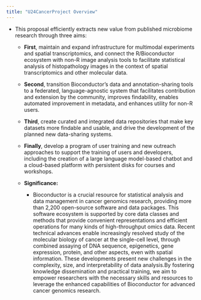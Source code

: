```yaml
---
title: "U24CancerProject Overview"
---
```


- This proposal efficiently extracts new value from published microbiome research through three aims:
    - **First**, maintain and expand infrastructure for multimodal experiments and spatial transcriptomics, and connect the R/Bioconductor ecosystem with non-R image analysis tools to facilitate statistical analysis of histopathology images in the context of spatial transcriptomics and other molecular data.
    - **Second**, transition Bioconductor’s data and annotation-sharing tools to a federated, language-agnostic system that facilitates contribution and extension by the community, improves findability, enables automated improvement in metadata, and enhances utility for non-R users.
    - **Third**, create curated and integrated data repositories that make key datasets more findable and usable, and drive the development of the planned new data-sharing systems.
    - **Finally**, develop a program of user training and new outreach approaches to support the training of users and developers, including the creation of a large language model-based chatbot and a cloud-based platform with persistent disks for courses and workshops.


    - **Significance:** 
        - Bioconductor is a crucial resource for statistical analysis and data management in cancer genomics research, providing more than 2,200 open-source software and data packages. This software ecosystem is supported by core data classes and methods that provide convenient representations and efficient operations for many kinds of high-throughput omics data. Recent technical advances enable increasingly resolved study of the molecular biology of cancer at the single-cell level, through combined assaying of DNA sequence, epigenetics, gene expression, protein, and other aspects, even with spatial information. These developments present new challenges in the complexity, size, and interpretability of data analysis.By fostering knowledge dissemination and practical training, we aim to empower researchers with the necessary skills and resources to leverage the enhanced capabilities of Bioconductor for advanced cancer genomics research.
~                            
